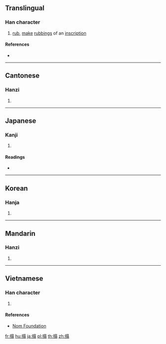 {{also|搭}}
==Translingual==

===Han character===
{{Han char|rn=64|rad=手|as=10|sn=13|four=56027|canj=QASM|ids=⿰扌𦐇}}

# [[rub]], [[make]] [[rubbing]]s of an [[inscription]]

====References====
* {{Han ref|kx=0447.240|dkj=12503|dj=0798.160|hdz=31931.080|uh=6428|ud=25640|bh=DDAD|bd=56749}}

----

==Cantonese==

===Hanzi===
{{yue-hanzi|jyut=[[taap3]]|y=taap3}}

# {{defn|lang=yue|sort=手10}}

----

==Japanese==

===Kanji===
{{ja-kanji|grade=|rs=手10}}

# {{defn|lang=ja|sort=手10}}

====Readings====
* {{ja-readings|on=[[とう]] (tō)|kun=[[うつ]] (utsu), [[する]] (suru)}}

----

==Korean==

===Hanja===
{{ko-hanja|hangeul=탑|eumhun=|rv=tap|mr=t'ap|y=thap}}

# {{defn|lang=ko|sort=手10}}

----

==Mandarin==

===Hanzi===
{{cmn-hanzi|pin=[[tà]] ([[ta4]])|wg=t'a<sup>4</sup>}}

# {{defn|lang=cmn|sort=手10}}

----

==Vietnamese==

===Han character===
{{vi-hantu|rs=手10|thác}}

# {{defn|lang=vi|sort=手10}}

====References====
* [http://nomfoundation.org/common/nom_details.php?codepoint=6248 Nom Foundation]

[[fr:搨]]
[[hu:搨]]
[[ja:搨]]
[[pl:搨]]
[[th:搨]]
[[zh:搨]]